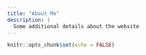 ```yaml
---
title: "About Me"
description: |
  Some additional details about the website 
---
```


```r
knitr::opts_chunk$set(echo = FALSE)
```


